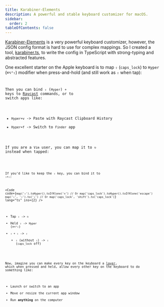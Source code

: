 ```yaml
---
title: Karabiner-Elements
description: A powerful and stable keyboard customizer for macOS.
sidebar:
  order: 2
tableOfContents: false
---
```




[Karabiner-Elements](https://karabiner-elements.pqrs.org/) is a very powerful
keyboard customizer, however, the JSON config format is hard to use for complex mappings.
So I created a tool, [karabiner.ts](https://github.com/evan-liu/karabiner.ts),
to write the config in TypeScript with strong-typing and abstracted features.

<Tabs>
  <TabItem label="brew install" icon="homebrew">
    <BrewInstallCask name="karabiner-elements" />
  </TabItem>
  <TabItem label="brew bundle" icon="homebrew">
    <BrewfileCask name="karabiner-elements" />
  </TabItem>
  <TabItem label="Download" icon="down-caret">
    <DownloadCard url="https://karabiner-elements.pqrs.org/" />
  </TabItem>
</Tabs>

One excellent starter on the Apple keyboard is to map `⇪` (`caps_lock`) to `Hyper`
(`⌘⌥⌃⇧`) modifier when press-and-hold (and still work as `⇪` when tap):

<Code
  code="map('⇪').toHyper().toIfAlone('⇪') // Or map('caps_lock').toHyper().toIfAlone('caps_lock')"
  lang="ts"
/>

Then you can bind `⇪` (`Hyper`) `+` keys to [Raycast](/productivity/mac/raycast) commands, or to
switch apps like:

- `Hyper+v` -> Paste with Raycast Clipboard History
- `Hyper+f` -> Switch to `Finder` app

If you are a `Vim` user, you can map it to `⎋` instead when tapped:

<Code
  code="map('⇪').toHyper().toIfAlone('⎋') // Or map('caps_lock').toHyper().toIfAlone('escape')"
  lang="ts"
/>

If you'd like to keep the `⇪` key, you can bind it to `⇧+⇪`:

<Code
  code={`map('⇪').toHyper().toIfAlone('⎋') // Or map('caps_lock').toHyper().toIfAlone('escape')
map('⇪', '⇧').to('⇪') // Or map('caps_lock', 'shift').to('caps_lock')`}
  lang="ts"
  ins={2}
/>

- Tap `⇪` -> `⎋`
- Held `⇪` -> `Hyper` (`⌘⌥⌃⇧`)
- `⇧ + ⇪` -> `⇪`
  - `⇪` (without `⇧`) -> `⇪` (`caps_lock` off)

Now, imagine you can make every key on the keyboard a
[layer](https://evan-liu.github.io/karabiner.ts/rules/layer), which when pressed
and held, allow every other key on the keyboard to do something like:

- Launch or switch to an app
- Move or resize the current app window
- Run **anything** on the computer

<CardGrid>
  <ExternalLinkCard
    href="https://github.com/evan-liu/karabiner-config/blob/main/karabiner-config.ts"
    title="👨‍💻 My config"
    target="_blank"
  />
  <ExternalLinkCard
    href="https://github.com/evan-liu/karabiner.ts"
    title="🛠️ karabiner.ts"
    target="_blank"
  />
</CardGrid>
